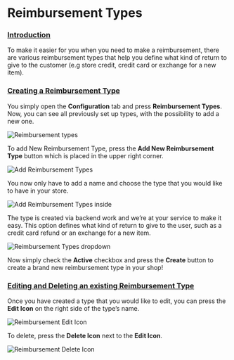 # Reimbursement Types

### [Introduction](reimbursement-types.md#introduction) <a id="introduction"></a>

To make it easier for you when you need to make a reimbursement, there are various reimbursement types that help you define what kind of return to give to the customer \(e.g store credit, credit card or exchange for a new item\).

### [Creating a Reimbursement Type](reimbursement-types.md#creating-a-reimbursement-type) <a id="creating-a-reimbursement-type"></a>

You simply open the **Configuration** tab and press **Reimbursement Types**. Now, you can see all previously set up types, with the possibility to add a new one.

![Reimbursement types](..//images/image%20%2836%29.png)

To add New Reimbursement Type, press the **Add New Reimbursement Type** button which is placed in the upper right corner.

![Add Reimbursement Types](..//images/image%20%2826%29.png)

You now only have to add a name and choose the type that you would like to have in your store.

![Add Reimbursement Types inside](..//images/image%20%2828%29.png)

The type is created via backend work and we’re at your service to make it easy. This option defines what kind of return to give to the user, such as a credit card refund or an exchange for a new item.

![Reimbursement Types dropdown](..//images/image%20%2844%29.png)

Now simply check the **Active** checkbox and press the **Create** button to create a brand new reimbursement type in your shop!

### [Editing and Deleting an existing Reimbursement Type](reimbursement-types.md#editing-and-deleting-an-existing-reimbursement-type) <a id="editing-and-deleting-an-existing-reimbursement-type"></a>

Once you have created a type that you would like to edit, you can press the **Edit Icon** on the right side of the type’s name.

![Reimbursement Edit Icon](..//images/image%20%2827%29.png)

To delete, press the **Delete Icon** next to the **Edit Icon**.

![Reimbursement Delete Icon](..//images/image%20%2824%29.png)

